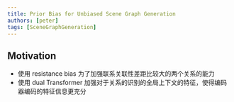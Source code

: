 ```yaml
---
title: Prior Bias for Unbiased Scene Graph Generation
authors: [peter]
tags: [SceneGraphGeneration]
---
```



<SumCard 
    title="Resistance Training using Prior Bias: toward Unbiased Scene Graph Generation" 
    authors="Chao Chen / Yibing Zhan / Baosheng Yu / Liu Liu / Yong Luo / Bo Du"
    abstract="Scene Graph Generation (SGG) aims to build a structured representation of ascene using objects and pairwise relationships, which benefits downstreamtasks. However, current SGG methods usually suffer from sub-optimal scene graphgeneration because of the long-tailed distribution of training data. To addressthis problem, we propose Resistance Training using Prior Bias (RTPB) for thescene graph generation. Specifically, RTPB uses a distributed-based prior biasto improve models' detecting ability on less frequent relationships duringtraining, thus improving the model generalizability on tail categories. Inaddition, to further explore the contextual information of objects andrelationships, we design a contextual encoding backbone network, termed as DualTransformer (DTrans). We perform extensive experiments on a very popularbenchmark, VG150, to demonstrate the effectiveness of our method for theunbiased scene graph generation. In specific, our RTPB achieves an improvementof over 10% under the mean recall when applied to current SGG methods.Furthermore, DTrans with RTPB outperforms nearly all state-of-the-art methodswith a large margin."
    url="http://arxiv.org/abs/2201.06794"/>

## Motivation

- 使用 resistance bias 为了加强联系关联性差距比较大的两个关系的能力
- 使用 dual Transformer 加强对于关系的识别的全局上下文的特征，使得编码器编码的特征信息更充分
